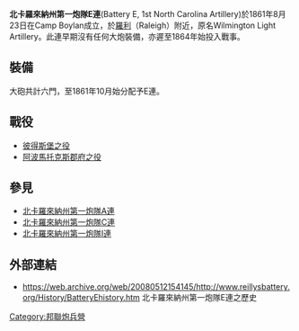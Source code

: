 '''北卡羅來納州第一炮隊E連'''(Battery E, 1st North Carolina Artillery)於1861年8月23日在Camp Boylan成立，於[[羅利_(北卡羅來納州)|羅利]]（Raleigh）附近，原名Wilmington Light Artillery。此連早期沒有任何大炮裝備，亦遲至1864年始投入戰事。

==裝備==
大砲共計六門，至1861年10月始分配予E連。

==戰役==
*[[彼得斯堡之役|彼得斯堡之役]]
*[[阿波馬托克斯郡府之役|阿波馬托克斯郡府之役]]

==參見==
*[[北卡羅來納州第一炮隊A連|北卡羅來納州第一炮隊A連]]
*[[北卡羅來納州第一炮隊C連|北卡羅來納州第一炮隊C連]]
*[[北卡羅來納州第一炮隊I連|北卡羅來納州第一炮隊I連]]

==外部連結==
* https://web.archive.org/web/20080512154145/http://www.reillysbattery.org/History/BatteryEhistory.htm 北卡羅來納州第一炮隊E連之歷史

[[Category:邦聯炮兵營|Category:邦聯炮兵營]]